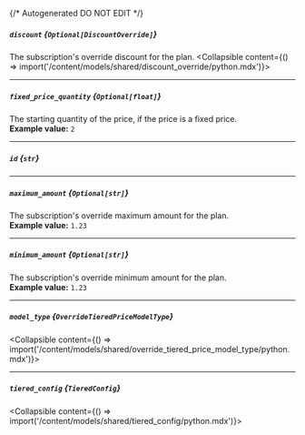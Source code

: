 {/* Autogenerated DO NOT EDIT  */}

##### `discount` *{`Optional[DiscountOverride]`}*
The subscription's override discount for the plan.
<Collapsible content={() => import('/content/models/shared/discount_override/python.mdx')}>
</Collapsible>

---
##### `fixed_price_quantity` *{`Optional[float]`}*
The starting quantity of the price, if the price is a fixed price.
<br/>
**Example value:** `2`

---
##### `id` *{`str`}*

---
##### `maximum_amount` *{`Optional[str]`}*
The subscription's override maximum amount for the plan.
<br/>
**Example value:** `1.23`

---
##### `minimum_amount` *{`Optional[str]`}*
The subscription's override minimum amount for the plan.
<br/>
**Example value:** `1.23`

---
##### `model_type` *{`OverrideTieredPriceModelType`}*
<Collapsible content={() => import('/content/models/shared/override_tiered_price_model_type/python.mdx')}>
</Collapsible>

---
##### `tiered_config` *{`TieredConfig`}*
<Collapsible content={() => import('/content/models/shared/tiered_config/python.mdx')}>
</Collapsible>

